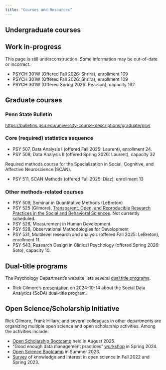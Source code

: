 ```yaml
---
title: "Courses and Resources"
---
```


## Undergraduate courses

::: {.callout-warning}
## Work in-progress

This page is still underconstruction.
Some information may be out-of-date or incorrect.

:::

- PSYCH 301W (Offered Fall 2026: Shrira), enrollment 109
- PSYCH 301W (Offered Fall 2026: Shrira), enrollment 109
- PSYCH 301W (Offered Spring 2026: Pearson), capacity 162

## Graduate courses

### Penn State Bulletin

<https://bulletins.psu.edu/university-course-descriptions/graduate/psy/>

### Core (required) statistics sequence

- PSY 507, Data Analysis I (offered Fall 2025: Laurent), enrollment 24. 
- PSY 508, Data Analysis II (offered Spring 2026: Laurent), capacity 32

Required methods course for the Specialization in Social, Cognitive, and Affective Neuroscience (SCAN).

- PSY 511, SCAN Methods (offered Fall 2025: Diaz), enrollment 13

### Other methods-related courses

- PSY 509, Seminar in Quantitative Methods (LeBreton)
- PSY 525 (Gilmore), [Transparent, Open, and Reproducible Research Practices in the Social and Behavioral Sciences](https://psu-psychology.github.io/psy-525-reproducible-research-2020/). Not currently scheduled.
- PSY 526, Measurement in Human Development
- PSY 528, Observational Methodologies for Development
- PSY 531, Multilevel research and analysis (offered Fall 2025: LeBreton), enrollment 11.
- PSY 543, Research Design in Clinical Psychology (offered Spring 2026: Soto), capacity 10.

## Dual-title programs

The Psychology Department's website lists several [dual title programs](https://psych.la.psu.edu/graduate/program-areas/cross-cutting-program-initiatives/dual-degree-programs/).

- Rick Gilmore's [presentation](https://psu-psychology.github.io/soda) on 2024-10-14 about the Social Data Analytics (SoDA) dual-title program.

## Open Science/Scholarship Initiative

Rick Gilmore, Frank Hillary, and several colleagues in other departments are organizing multiple open science and open scholarship activities. Among the activities include:

- [Open Scholarship Bootcamp](https://penn-state-open-science.github.io/bootcamp-2025/) held in August 2025.
- "Good enough data management practices" [workshop](https://penn-state-open-science.github.io/data-mgmt-2024/) in Spring 2024.
- [Open Science Bootcamp](https://penn-state-open-science.github.io/bootcamp-2023/) in Summer 2023.
- [Survey](https://penn-state-open-science.github.io/survey-fall-2022/) of knowledge and interest in open science in Fall 2022 and Spring 2023.
